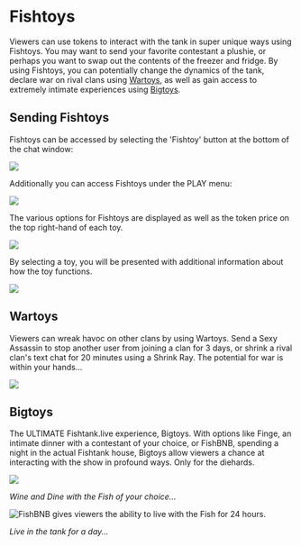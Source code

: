 # Fishtoys

Viewers can use tokens to interact with the tank in super unique ways using Fishtoys. You may want to send your favorite contestant a plushie, or perhaps you want to swap out the contents of the freezer and fridge. By using Fishtoys, you can potentially change the dynamics of the tank, declare war on rival clans using [Wartoys](https://fishtanklive.mintlify.app/pages/site/fishtoys#wartoys), as well as gain access to extremely intimate experiences using [Bigtoys](https://fishtanklive.mintlify.app/pages/site/fishtoys#bigtoys).&#x20;

## Sending Fishtoys

Fishtoys can be accessed by selecting the 'Fishtoy' button at the bottom of the chat window:

![](/fishtoychat.png)

Additionally you can access Fishtoys under the PLAY menu:

![](/FISHTOYSPLAY.png)

The various options for Fishtoys are displayed as well as the token price on the top right-hand of each toy.&#x20;

![](/FISHTOYS.png)

By selecting a toy, you will be presented with additional information about how the toy functions.

![](/VIRTUALSHARKATTACK.png)

## Wartoys

Viewers can wreak havoc on other clans by using Wartoys. Send a Sexy Assassin to stop another user from joining a clan for 3 days, or shrink a rival clan's text chat for 20 minutes using a Shrink Ray. The potential for war is within your hands...

![](/wartoys.png)

## Bigtoys

The ULTIMATE Fishtank.live experience, Bigtoys. With options like Finge, an intimate dinner with a contestant of your choice, or FishBNB, spending a night in the actual Fishtank house, Bigtoys allow viewers a chance at interacting with the show in profound ways. Only for the diehards.

![](/FINGE.png)

*Wine and Dine with the Fish of your choice...*

![FishBNB gives viewers the ability to live with the Fish for 24 hours.](/FISHBNB.png "Live in the tank for a day...")

*Live in the tank for a day...*